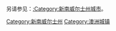 另请参见：[[:Category:新南威尔士州城市|:Category:新南威尔士州城市]]。
[[Category:新南威尔士州|Category:新南威尔士州]]
[[Category:澳洲城镇|Category:澳洲城镇]]